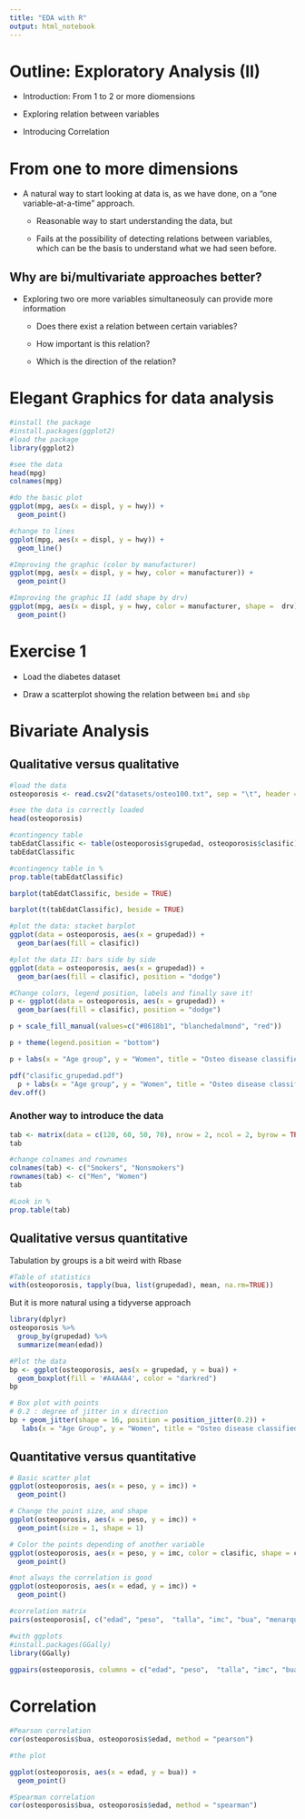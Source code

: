 ---
title: "EDA with R"
output: html_notebook
---

# Outline: Exploratory Analysis (II)

- Introduction: From 1 to 2 or more diomensions

- Exploring relation between variables

- Introducing Correlation


# From one to more dimensions

- A natural way to start looking at data is, as we have done, on a "one variable-at-a-time" approach.

  - Reasonable way to start understanding the data, but
    
  - Fails at the possibility of detecting relations between variables, which can be the basis to understand what we had seen before.

## Why are bi/multivariate approaches better?

- Exploring two ore more variables simultaneosuly can provide more information

  - Does  there exist a relation between certain variables?
    
  - How important is this relation?
    
  - Which is the direction of the relation?
  

# Elegant Graphics for data analysis

```{r}
#install the package
#install.packages(ggplot2)
#load the package
library(ggplot2)
```


```{r}
#see the data
head(mpg)
colnames(mpg)
```


```{r}
#do the basic plot
ggplot(mpg, aes(x = displ, y = hwy)) + 
  geom_point()
```


```{r}
#change to lines
ggplot(mpg, aes(x = displ, y = hwy)) + 
  geom_line()
```


```{r}
#Improving the graphic (color by manufacturer)
ggplot(mpg, aes(x = displ, y = hwy, color = manufacturer)) + 
  geom_point()
```


```{r}
#Improving the graphic II (add shape by drv)
ggplot(mpg, aes(x = displ, y = hwy, color = manufacturer, shape =  drv)) + 
  geom_point()
```

# Exercise 1

- Load the diabetes dataset

- Draw a scatterplot showing the relation between `bmi` and `sbp`

# Bivariate Analysis

## Qualitative versus qualitative

```{r}
#load the data 
osteoporosis <- read.csv2("datasets/osteo100.txt", sep = "\t", header = TRUE, dec = ".", stringsAsFactors = TRUE)

#see the data is correctly loaded
head(osteoporosis)
```


```{r}
#contingency table
tabEdatClassific <- table(osteoporosis$grupedad, osteoporosis$clasific)
tabEdatClassific
```


```{r}
#contingency table in %
prop.table(tabEdatClassific)
```

```{r}
barplot(tabEdatClassific, beside = TRUE)
```
```{r}
barplot(t(tabEdatClassific), beside = TRUE)
```



```{r}
#plot the data: stacket barplot
ggplot(data = osteoporosis, aes(x = grupedad)) +
  geom_bar(aes(fill = clasific))
```


```{r}
#plot the data II: bars side by side
ggplot(data = osteoporosis, aes(x = grupedad)) +
  geom_bar(aes(fill = clasific), position = "dodge")
```


```{r}
#Change colors, legend position, labels and finally save it!
p <- ggplot(data = osteoporosis, aes(x = grupedad)) +
  geom_bar(aes(fill = clasific), position = "dodge")

p + scale_fill_manual(values=c("#8618b1", "blanchedalmond", "red"))

p + theme(legend.position = "bottom")

p + labs(x = "Age group", y = "Women", title = "Osteo disease classified by age group")

pdf("clasific_grupedad.pdf")
  p + labs(x = "Age group", y = "Women", title = "Osteo disease classified by age group")
dev.off()
```

### Another way to introduce the data

```{r}
tab <- matrix(data = c(120, 60, 50, 70), nrow = 2, ncol = 2, byrow = TRUE)
tab
```


```{r}
#change colnames and rownames
colnames(tab) <- c("Smokers", "Nonsmokers")
rownames(tab) <- c("Men", "Women")
tab
```


```{r}
#Look in %
prop.table(tab)
```

## Qualitative versus quantitative

Tabulation by groups is a bit weird with Rbase

```{r}
#Table of statistics
with(osteoporosis, tapply(bua, list(grupedad), mean, na.rm=TRUE))
```

But it is more natural using a tidyverse approach

```{r size="tiny"}
library(dplyr)
osteoporosis %>% 
  group_by(grupedad) %>%
  summarize(mean(edad))
```


```{r}
#Plot the data
bp <- ggplot(osteoporosis, aes(x = grupedad, y = bua)) + 
  geom_boxplot(fill = '#A4A4A4', color = "darkred")
bp

# Box plot with points
# 0.2 : degree of jitter in x direction
bp + geom_jitter(shape = 16, position = position_jitter(0.2)) +
   labs(x = "Age Group", y = "Women", title = "Osteo disease classified by age group")
```

## Quantitative versus quantitative

```{r}
# Basic scatter plot
ggplot(osteoporosis, aes(x = peso, y = imc)) + 
  geom_point()

# Change the point size, and shape
ggplot(osteoporosis, aes(x = peso, y = imc)) +
  geom_point(size = 1, shape = 1)

# Color the points depending of another variable
ggplot(osteoporosis, aes(x = peso, y = imc, color = clasific, shape = clasific)) +
  geom_point()

#not always the correlation is good
ggplot(osteoporosis, aes(x = edad, y = imc)) + 
  geom_point()
```


```{r}
#correlation matrix
pairs(osteoporosis[, c("edad", "peso",  "talla", "imc", "bua", "menarqui")])
```


```{r}
#with ggplots
#install.packages(GGally)
library(GGally)
                 
ggpairs(osteoporosis, columns = c("edad", "peso",  "talla", "imc", "bua", "menarqui"), ggplot2::aes(colour = clasific))

```

# Correlation

```{r}
#Pearson correlation
cor(osteoporosis$bua, osteoporosis$edad, method = "pearson")
```


```{r}
#the plot

ggplot(osteoporosis, aes(x = edad, y = bua)) + 
  geom_point()

#Spearman correlation
cor(osteoporosis$bua, osteoporosis$edad, method = "spearman")
```


  
